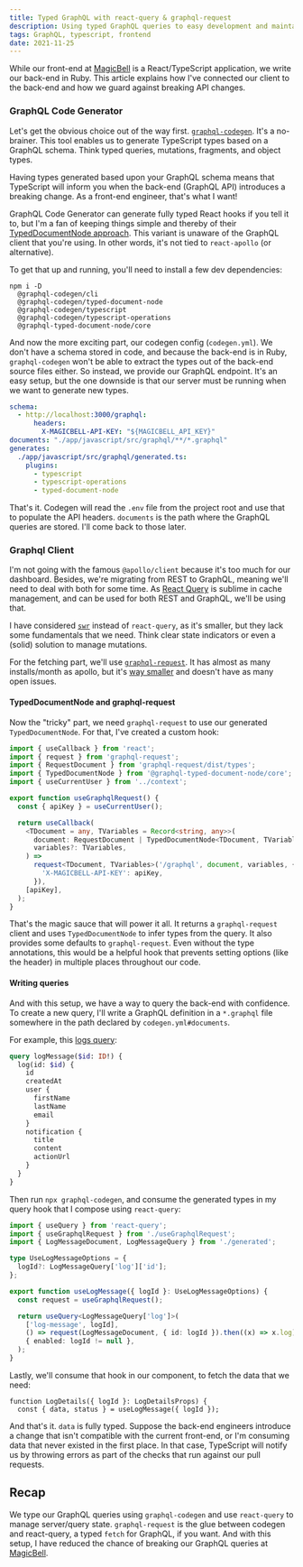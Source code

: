 ```yaml
---
title: Typed GraphQL with react-query & graphql-request
description: Using typed GraphQL queries to easy development and maintain API confidence
tags: GraphQL, typescript, frontend
date: 2021-11-25
---
```


While our front-end at [MagicBell](https://magicbell.io/) is a React/TypeScript application, we write our back-end in Ruby. This article explains how I've connected our client to the back-end and how we guard against breaking API changes.

### GraphQL Code Generator

Let's get the obvious choice out of the way first. [`graphql-codegen`](https://www.graphql-code-generator.com/). It's a no-brainer. This tool enables us to generate TypeScript types based on a GraphQL schema. Think typed queries, mutations, fragments, and object types.

Having types generated based upon your GraphQL schema means that TypeScript will inform you when the back-end (GraphQL API) introduces a breaking change. As a front-end engineer, that's what I want!

GraphQL Code Generator can generate fully typed React hooks if you tell it to, but I'm a fan of keeping things simple and thereby of their [TypedDocumentNode approach](https://the-guild.dev/blog/typed-document-node). This variant is unaware of the GraphQL client that you're using. In other words, it's not tied to `react-apollo` (or alternative).

To get that up and running, you'll need to install a few dev dependencies:

```
npm i -D 
  @graphql-codegen/cli 
  @graphql-codegen/typed-document-node
  @graphql-codegen/typescript 
  @graphql-codegen/typescript-operations 
  @graphql-typed-document-node/core
```

And now the more exciting part, our codegen config (`codegen.yml`). We don't have a schema stored in code, and because the back-end is in Ruby, `graphql-codegen` won't be able to extract the types out of the back-end source files either. So instead, we provide our GraphQL endpoint. It's an easy setup, but the one downside is that our server must be running when we want to generate new types.

```yml
schema:
  - http://localhost:3000/graphql:
      headers:
        X-MAGICBELL-API-KEY: "${MAGICBELL_API_KEY}"
documents: "./app/javascript/src/graphql/**/*.graphql"
generates:
  ./app/javascript/src/graphql/generated.ts:
    plugins:
      - typescript
      - typescript-operations
      - typed-document-node
```

That's it. Codegen will read the `.env` file from the project root and use that to populate the API headers. `documents` is the path where the GraphQL queries are stored. I'll come back to those later.

### Graphql Client

I'm not going with the famous `@apollo/client` because it's too much for our dashboard. Besides, we're migrating from REST to GraphQL, meaning we'll need to deal with both for some time. As [React Query](https://react-query.tanstack.com/) is sublime in cache management, and can be used for both REST and GraphQL, we'll be using that.

I have considered [`swr`](https://github.com/vercel/swr) instead of `react-query`, as it's smaller, but they lack some fundamentals that we need. Think clear state indicators or even a (solid) solution to manage mutations.

For the fetching part, we'll use [`graphql-request`](https://github.com/prisma-labs/graphql-request). It has almost as many installs/month as apollo, but it's [way smaller](https://bundlephobia.com/package/graphql-request@3.6.1) and doesn't have as many open issues.

#### TypedDocumentNode and graphql-request

Now the "tricky" part, we need `graphql-request` to use our generated `TypedDocumentNode`. For that, I've created a custom hook:

```ts
import { useCallback } from 'react';
import { request } from 'graphql-request';
import { RequestDocument } from 'graphql-request/dist/types';
import { TypedDocumentNode } from '@graphql-typed-document-node/core';
import { useCurrentUser } from '../context';

export function useGraphqlRequest() {
  const { apiKey } = useCurrentUser();

  return useCallback(
    <TDocument = any, TVariables = Record<string, any>>(
      document: RequestDocument | TypedDocumentNode<TDocument, TVariables>,
      variables?: TVariables,
    ) =>
      request<TDocument, TVariables>('/graphql', document, variables, {
        'X-MAGICBELL-API-KEY': apiKey,
      }),
    [apiKey],
  );
}
```

That's the magic sauce that will power it all. It returns a `graphql-request` client and uses `TypedDocumentNode` to infer types from the query. It also provides some defaults to `graphql-request`. Even without the type annotations, this would be a helpful hook that prevents setting options (like the header) in multiple places throughout our code.

#### Writing queries

And with this setup, we have a way to query the back-end with confidence. To create a new query, I'll write a GraphQL definition in a `*.graphql` file somewhere in the path declared by `codegen.yml#documents`.

For example, this [logs query](https://www.magicbell.com/docs/graphql-api/reference#logs-query):

```graphql
query logMessage($id: ID!) {
  log(id: $id) {
    id
    createdAt
    user {
      firstName
      lastName
      email
    }
    notification {
      title
      content
      actionUrl
    }
  }
}
```

Then run `npx graphql-codegen`, and consume the generated types in my query hook that I compose using `react-query`:

```ts
import { useQuery } from 'react-query';
import { useGraphqlRequest } from './useGraphqlRequest';
import { LogMessageDocument, LogMessageQuery } from './generated';

type UseLogMessageOptions = {
  logId?: LogMessageQuery['log']['id'];
};

export function useLogMessage({ logId }: UseLogMessageOptions) {
  const request = useGraphqlRequest();

  return useQuery<LogMessageQuery['log']>(
    ['log-message', logId],
    () => request(LogMessageDocument, { id: logId }).then((x) => x.log),
    { enabled: logId != null },
  );
}
```

Lastly, we'll consume that hook in our component, to fetch the data that we need:

```tsx
function LogDetails({ logId }: LogDetailsProps) {
  const { data, status } = useLogMessage({ logId });
```

And that's it. `data` is fully typed. Suppose the back-end engineers introduce a change that isn't compatible with the current front-end, or I'm consuming data that never existed in the first place. In that case, TypeScript will notify us by throwing errors as part of the checks that run against our pull requests.

## Recap

We type our GraphQL queries using `graphql-codegen` and use `react-query` to manage server/query state. `graphql-request` is the glue between codegen and react-query, a typed `fetch` for GraphQL, if you want. And with this setup, I have reduced the chance of breaking our GraphQL queries at [MagicBell](https://magicbell.io/).